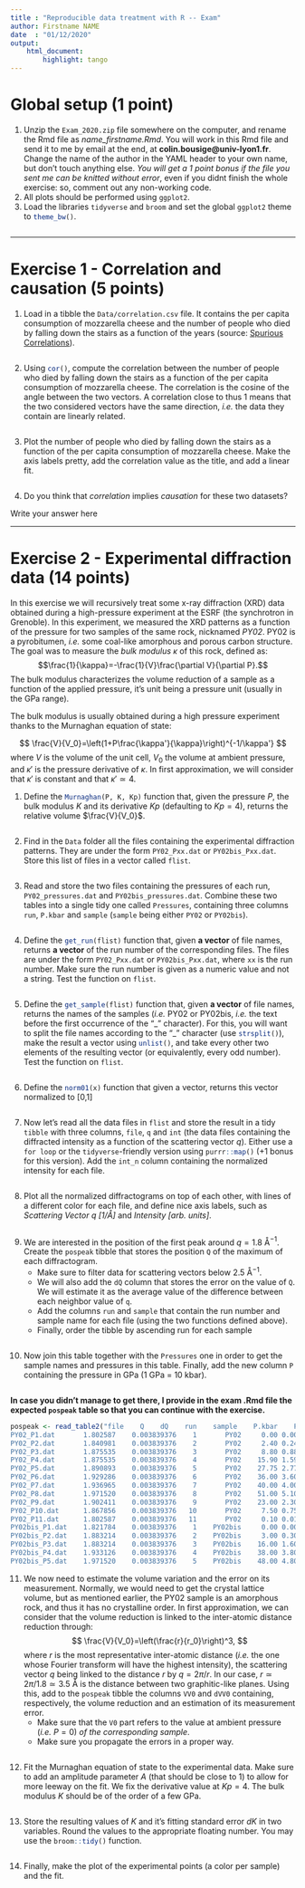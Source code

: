 ```yaml
---
title : "Reproducible data treatment with R -- Exam"
author: Firstname NAME
date  : "01/12/2020"
output: 
    html_document:
        highlight: tango
---
```


# Global setup (1 point)

1. Unzip the `Exam_2020.zip` file somewhere on the computer, and rename the Rmd file as *name_firstname.Rmd*. You will work in this Rmd file and send it to me by email at the end, at **colin.bousige@univ-lyon1.fr**. Change the name of the author in the YAML header to your own name, but don't touch anything else. *You will get a 1 point bonus if the file you sent me can be knitted without error*, even if you didnt finish the whole exercise: so, comment out any non-working code.
2. All plots should be performed using `ggplot2`.
3. Load the libraries `tidyverse`{.R} and `broom` and set the global `ggplot2`{.R} theme to `theme_bw()`{.R}.

```r

```

---

# Exercise 1 - Correlation and causation (5 points)

1. Load in a tibble the `Data/correlation.csv` file. It contains the per capita consumption of mozzarella cheese and the number of people who died by falling down the stairs as a function of the years (source: [Spurious Correlations](http://www.tylervigen.com/spurious-correlations)).

```r

```

2. Using `cor()`{.R}, compute the correlation between the number of people who died by falling down the stairs as a function of the per capita consumption of mozzarella cheese. The correlation is the cosine of the angle between the two vectors. A correlation close to thus 1 means that the two considered vectors have the same direction, *i.e.* the data they contain are linearly related.

```r

```

3. Plot the number of people who died by falling down the stairs as a function of the per capita consumption of mozzarella cheese. Make the axis labels pretty, add the correlation value as the title, and add a linear fit.

```r

```

4. Do you think that *correlation* implies *causation* for these two datasets?

Write your answer here

---

# Exercise 2 - Experimental diffraction data (14 points)

In this exercise we will recursively treat some x-ray diffraction (XRD) data obtained during a high-pressure experiment at the ESRF (the synchrotron in Grenoble). In this experiment, we measured the XRD patterns as a function of the pressure for two samples of the same rock, nicknamed *PY02*. PY02 is a pyrobitumen, *i.e.* some coal-like amorphous and porous carbon structure. The goal was to measure the *bulk modulus* $\kappa$ of this rock, defined as:
$$\frac{1}{\kappa}=-\frac{1}{V}\frac{\partial V}{\partial P}.$$
The bulk modulus characterizes the volume reduction of a sample as a function of the applied pressure, it's unit being a pressure unit (usually in the GPa range).

The bulk modulus is usually obtained during a high pressure experiment thanks to the Murnaghan equation of state:

$$
\frac{V}{V_0}=\left(1+P\frac{\kappa'}{\kappa}\right)^{-1/\kappa'}
$$
where $V$ is the volume of the unit cell, $V_0$ the volume at ambient pressure, and $\kappa'$ is the pressure derivative of $\kappa$. In first approximation, we will consider that $\kappa'$ is constant and that $\kappa'\simeq4$.

1. Define the `Murnaghan(P, K, Kp)`{.R} function that, given the pressure $P$, the bulk modulus $K$ and its derivative $Kp$ (defaulting to $Kp=4$), returns the relative volume $\frac{V}{V_0}$.

```r

```

2. Find in the `Data`{.R} folder all the files containing the experimental diffraction patterns. They are under the form `PY02_Pxx.dat`{.R} or `PY02bis_Pxx.dat`{.R}. Store this list of files in a vector called `flist`{.R}.

```r

```

3. Read and store the two files containing the pressures of each run, `PY02_pressures.dat`{.R} and `PY02bis_pressures.dat`{.R}. Combine these two tables into a single tidy one called `Pressures`{.R}, containing three columns `run`{.R}, `P.kbar`{.R} and `sample`{.R} (`sample`{.R} being either `PY02` or `PY02bis`).

```r

```

4. Define the `get_run(flist)`{.R} function that, given **a vector** of file names, returns **a vector** of the run number of the corresponding files. The files are under the form `PY02_Pxx.dat` or `PY02bis_Pxx.dat`, where `xx` is the  run number. Make sure the run number is given as a numeric value and not a string. Test the function on `flist`.

```r

```

5. Define the `get_sample(flist)`{.R} function that, given **a vector** of file names, returns the names of the samples (*i.e.* PY02 or PY02bis, *i.e.* the text before the first occurrence of the "\_" character). For this, you will want to split the file names according to the "\_" character (use `strsplit()`{.R}), make the result a vector using `unlist()`{.R}, and take every other two elements of the resulting vector (or equivalently, every odd number). Test the function on `flist`.

```r

```

6. Define the `norm01(x)`{.R} function that given a vector, returns this vector normalized to [0,1]

```r

```

7. Now let's read all the data files in `flist` and store the result in a tidy `tibble` with three columns, `file`, `q` and `int` (the data files containing the diffracted intensity as a function of the scattering vector $q$). Either use a `for loop` or the `tidyverse`-friendly version using `purrr::map()`{.R} (+1 bonus for this version). Add the `int_n` column containing the normalized intensity for each file.

```r

```

8. Plot all the normalized diffractograms on top of each other, with lines of a different color for each file, and define nice axis labels, such as *Scattering Vector q [1/Å]* and *Intensity [arb. units]*.

```r

```

9. We are interested in the position of the first peak around $q=1.8$ Å$^{-1}$. Create the `pospeak` tibble that stores the position `Q` of the maximum of each diffractogram. 
    - Make sure to filter data for scattering vectors below 2.5 Å$^{-1}$. 
    - We will also add the `dQ` column that stores the error on the value of `Q`. We will estimate it as the average value of the difference between each neighbor value of `q`.
    - Add the columns `run` and `sample` that contain the run number and sample name for each file (using the two functions defined above).
    - Finally, order the tibble by ascending run for each sample

```r

```

10. Now join this table together with the `Pressures` one in order to get the sample names and pressures in this table. Finally, add the new column `P` containing the pressure in GPa (1 GPa = 10 kbar).

```r

```

**In case you didn't manage to get there, I provide in the exam .Rmd file the expected `pospeak` table so that you can continue with the exercise.**

```r
pospeak <- read_table2("file    Q    dQ    run    sample    P.kbar    P
PY02_P1.dat       1.802587    0.003839376    1       PY02     0.00 0.000
PY02_P2.dat       1.840981    0.003839376    2       PY02     2.40 0.240
PY02_P3.dat       1.875535    0.003839376    3       PY02     8.80 0.880
PY02_P4.dat       1.875535    0.003839376    4       PY02    15.90 1.590
PY02_P5.dat       1.890893    0.003839376    5       PY02    27.75 2.775
PY02_P6.dat       1.929286    0.003839376    6       PY02    36.00 3.600
PY02_P7.dat       1.936965    0.003839376    7       PY02    40.00 4.000
PY02_P8.dat       1.971520    0.003839376    8       PY02    51.00 5.100
PY02_P9.dat       1.902411    0.003839376    9       PY02    23.00 2.300
PY02_P10.dat      1.867856    0.003839376   10       PY02     7.50 0.750
PY02_P11.dat      1.802587    0.003839376   11       PY02     0.10 0.010
PY02bis_P1.dat    1.821784    0.003839376    1    PY02bis     0.00 0.000
PY02bis_P2.dat    1.883214    0.003839376    2    PY02bis     3.00 0.300
PY02bis_P3.dat    1.883214    0.003839376    3    PY02bis    16.00 1.600
PY02bis_P4.dat    1.933126    0.003839376    4    PY02bis    38.00 3.800
PY02bis_P5.dat    1.971520    0.003839376    5    PY02bis    48.00 4.800")
```

11. We now need to estimate the volume variation and the error on its measurement. Normally, we would need to get the crystal lattice volume, but as mentioned earlier, the PY02 sample is an amorphous rock, and thus it has no crystalline order. In first approximation, we can consider that the volume reduction is linked to the inter-atomic distance reduction through:
$$
\frac{V}{V_0}=\left(\frac{r}{r_0}\right)^3,
$$
where $r$ is the most representative inter-atomic distance (*i.e.* the one whose Fourier transform will have the highest intensity), the scattering vector $q$ being linked to the distance $r$ by $q=2\pi/r$. In our case, $r \simeq 2\pi/1.8\simeq 3.5$ Å is the distance between two graphitic-like planes.
Using this, add to the `pospeak` tibble the columns `VV0` and `dVV0` containing, respectively, the volume reduction and an estimation of its measurement error. 
    - Make sure that the `V0` part refers to the value at ambient pressure (*i.e.* $P=0$) *of the corresponding sample*. 
    - Make sure you propagate the errors in a proper way.

```r

```

12. Fit the Murnaghan equation of state to the experimental data. Make sure to add an amplitude parameter $A$ (that should be close to 1) to allow for more leeway on the fit. We fix the derivative value at $Kp=4$. The bulk modulus $K$ should be of the order of a few GPa.

```r

```

13. Store the resulting values of $K$ and it's fitting standard error $dK$ in two variables. Round the values to the appropriate floating number. You may use the `broom::tidy()`{.R} function.

```r

```

14. Finally, make the plot of the experimental points (a color per sample) and the fit.

```r

```



